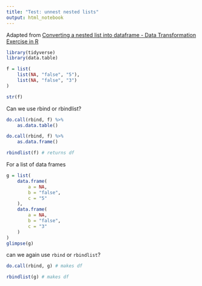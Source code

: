 ```yaml
---
title: "Test: unnest nested lists"
output: html_notebook
---
```


Adapted from [Converting a nested list into dataframe - Data Transformation Exercise in R](https://www.youtube.com/watch?v=G-DibEPIh_s)

```r
library(tidyverse)
library(data.table)
```

```r
f = list(
	list(NA, "false", "5"), 
	list(NA, "false", "3")
)
```

```r
str(f)
```

Can we use rbind or rbindlist?

```r
do.call(rbind, f) %>%
	as.data.table()

do.call(rbind, f) %>%
	as.data.frame()

rbindlist(f) # returns df
```

For a list of data frames
```r
g = list(
	data.frame(
		a = NA, 
		b = "false", 
		c = "5"
	), 
	data.frame(
		a = NA, 
		b = "false", 
		c = "3"
	)
)
glimpse(g)
```

can we again use `rbind` or `rbindlist`?

```r
do.call(rbind, g) # makes df

rbindlist(g) # makes df
```

